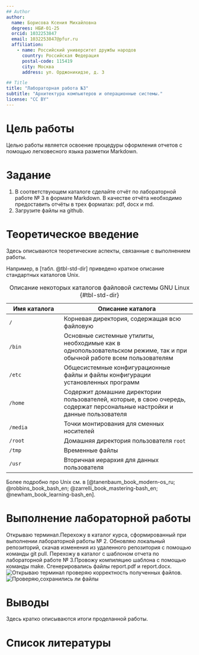 ```yaml
---
## Author
author:
  name: Борисова Ксения Михайловна
  degrees: НБИ-01-25
  orcid: 1032253847
  email: 1032253847@pfur.ru
  affiliation:
    - name: Российский университет дружбы народов
      country: Российская Федерация
      postal-code: 115419
      city: Москва
      address: ул. Орджоникидзе, д. 3

## Title
title: "Лабораторная работа №3"
subtitle: "Архитектура компьютеров и операционные системы."
license: "CC BY"
---
```


# Цель работы

Целью работы является освоение процедуры оформления отчетов с помощью легковесного языка разметки Markdown.

# Задание

1.  В соответствующем каталоге сделайте отчёт по лабораторной работе № 3 в формате Markdown. В качестве отчёта необходимо предоставить отчёты в трех форматах: pdf, docx и md.
2.  Загрузите файлы на github.

# Теоретическое введение

Здесь описываются теоретические аспекты, связанные с выполнением работы.

Например, в [табл. @tbl-std-dir] приведено краткое описание стандартных каталогов Unix.

| Имя каталога | Описание каталога |
|---------------------|---------------------------------------------------|
| `/` | Корневая директория, содержащая всю файловую |
| `/bin` | Основные системные утилиты, необходимые как в однопользовательском режиме, так и при обычной работе всем пользователям |
| `/etc` | Общесистемные конфигурационные файлы и файлы конфигурации установленных программ |
| `/home` | Содержит домашние директории пользователей, которые, в свою очередь, содержат персональные настройки и данные пользователя |
| `/media` | Точки монтирования для сменных носителей |
| `/root` | Домашняя директория пользователя `root` |
| `/tmp` | Временные файлы |
| `/usr` | Вторичная иерархия для данных пользователя |

: Описание некоторых каталогов файловой системы GNU Linux {#tbl-std-dir}

Более подробно про Unix см. в [@tanenbaum_book_modern-os_ru; @robbins_book_bash_en; @zarrelli_book_mastering-bash_en; @newham_book_learning-bash_en].

# Выполнение лабораторной работы

Открываю терминал.Перехожу в каталог курса, сформированный при выполнении лабораторной работы № 2. Обновляю локальный репозиторий, скачав изменения из удаленного репозитория с помощью команды git pull. Перехожу в каталог с шаблоном отчета по лабораторной работе № 3.Провожу компиляцию шаблона с помощью команды make. Сгенерировались файлы report.pdf и report.docx. 
![Открываю терминал](_output/image/рис1.png){#fig:001}
проверяю корректность полученных файлов.
![Проверяю,сохранились ли файлы](рис2.png){#fig:002}

# Выводы

Здесь кратко описываются итоги проделанной работы.

# Список литературы {.unnumbered}

::: {#refs}
:::
